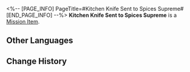 <%-- [PAGE_INFO]
PageTitle=#Kitchen Knife Sent to Spices Supreme#
[END_PAGE_INFO] --%>
{{Item Infobox
|id          = 140276
|image       = Item Kitchen Knife Sent to Spices Supreme.png
|type        = Mission Item
|invCategory = Missions
|rarity      = 3
|effect      = 
|description = A sharp kitchen knife wrapped in soft silk. It also contains an advertisement hiring workers for Spices Supreme.
}}
'''Kitchen Knife Sent to Spices Supreme''' is a [[Mission Item]].

==Other Languages==
{{Other Languages
|en   = Kitchen Knife Sent to Spices Supreme
|zhs  = 送往「尚滋味」的庖刀
|zht  = 送往「尚滋味」的庖刀
|ja   = 「尚滋味」へ送る包丁
|ko   = 「자미성」으로 보내는 식칼
|es   = Cuchillo de cocina enviado a Especias Supremas
|fr   = Couteau de cuisine destiné à Épices suprêmes
|ru   = Нож на адрес «Величайших специй»
|th   = มีดทำครัวที่จะส่งให้ "Spices Supreme"
|vi   = Dao Làm Bếp Giao Đến "Gia Vị Thượng Đẳng"
|de   = Küchenmesser, das an Das Höchste der Gewürze geschickt wurde
|id   = Pisau Dapur untuk "Spices Supreme"
|pt   = Faca de Cozinha Enviada ao Explosão de Temperos
}}

==Change History==
{{Change History|1.3}}